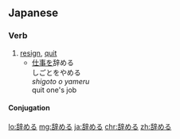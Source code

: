 ==Japanese==
{{ja-kanjitab|辞}}

===Verb===
{{ja-verb|やめる|type=2|tr=trans}}
# [[resign]], [[quit]]
#* [[仕事]]を辞める<br>しごとをやめる<br>''shigoto o yameru''<br>quit one's job

====Conjugation====
{{ja-ichi|辞め|やめ|yame}}

[[lo:辞める]]
[[mg:辞める]]
[[ja:辞める]]
[[chr:辞める]]
[[zh:辞める]]